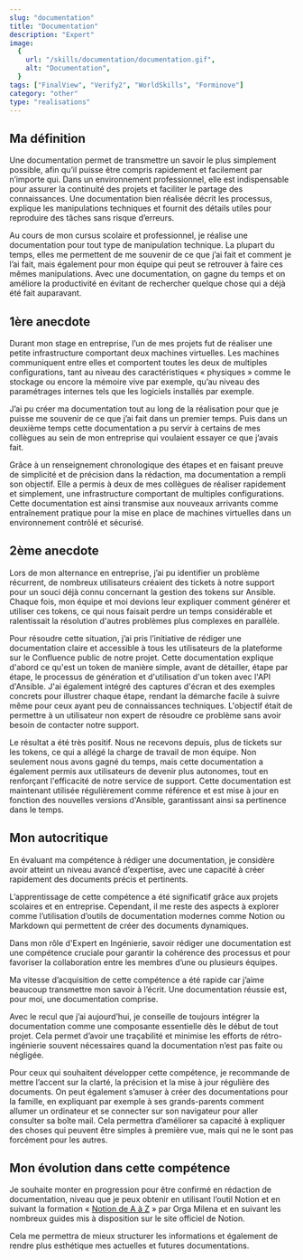 ```yaml
---
slug: "documentation"
title: "Documentation"
description: "Expert"
image:
  {
    url: "/skills/documentation/documentation.gif",
    alt: "Documentation",
  }
tags: ["FinalView", "Verify2", "WorldSkills", "Forminove"]
category: "other"
type: "realisations"
---
```

## Ma définition
Une documentation permet de transmettre un savoir le plus simplement possible, afin qu’il puisse être compris rapidement et facilement par n’importe qui. Dans un environnement professionnel, elle est indispensable pour assurer la continuité des projets et faciliter le partage des connaissances. Une documentation bien réalisée décrit les processus, explique les manipulations techniques et fournit des détails utiles pour reproduire des tâches sans risque d’erreurs.

Au cours de mon cursus scolaire et professionnel, je réalise une documentation pour tout type de manipulation technique. La plupart du temps, elles me permettent de me souvenir de ce que j’ai fait et comment je l’ai fait, mais également pour mon équipe qui peut se retrouver à faire ces mêmes manipulations. Avec une documentation, on gagne du temps et on améliore la productivité en évitant de rechercher quelque chose qui a déjà été fait auparavant.
## 1ère anecdote
Durant mon stage en entreprise, l’un de mes projets fut de réaliser une petite infrastructure comportant deux machines virtuelles. Les machines communiquent entre elles et comportent toutes les deux de multiples configurations, tant au niveau des caractéristiques « physiques » comme le stockage ou encore la mémoire vive par exemple, qu’au niveau des paramétrages internes tels que les logiciels installés par exemple.

J’ai pu créer ma documentation tout au long de la réalisation pour que je puisse me souvenir de ce que j’ai fait dans un premier temps. Puis dans un deuxième temps cette documentation a pu servir à certains de mes collègues au sein de mon entreprise qui voulaient essayer ce que j’avais fait.

Grâce à un renseignement chronologique des étapes et en faisant preuve de simplicité et de précision dans la rédaction, ma documentation a rempli son objectif. Elle a permis à deux de mes collègues de réaliser rapidement et simplement, une infrastructure comportant de multiples configurations. Cette documentation est ainsi transmise aux nouveaux arrivants comme entraînement pratique pour la mise en place de machines virtuelles dans un environnement contrôlé et sécurisé.
## 2ème anecdote
Lors de mon alternance en entreprise, j’ai pu identifier un problème récurrent, de nombreux utilisateurs créaient des tickets à notre support pour un souci déjà connu concernant la gestion des tokens sur Ansible. Chaque fois, mon équipe et moi devions leur expliquer comment générer et utiliser ces tokens, ce qui nous faisait perdre un temps considérable et ralentissait la résolution d'autres problèmes plus complexes en parallèle.

Pour résoudre cette situation, j’ai pris l’initiative de rédiger une documentation claire et accessible à tous les utilisateurs de la plateforme sur le Confluence public de notre projet. Cette documentation explique d'abord ce qu'est un token de manière simple, avant de détailler, étape par étape, le processus de génération et d'utilisation d'un token avec l'API d'Ansible. J'ai également intégré des captures d'écran et des exemples concrets pour illustrer chaque étape, rendant la démarche facile à suivre même pour ceux ayant peu de connaissances techniques. L'objectif était de permettre à un utilisateur non expert de résoudre ce problème sans avoir besoin de contacter notre support.

Le résultat a été très positif. Nous ne recevons depuis, plus de tickets sur les tokens, ce qui a allégé la charge de travail de mon équipe. Non seulement nous avons gagné du temps, mais cette documentation a également permis aux utilisateurs de devenir plus autonomes, tout en renforçant l'efficacité de notre service de support. Cette documentation est maintenant utilisée régulièrement comme référence et est mise à jour en fonction des nouvelles versions d'Ansible, garantissant ainsi sa pertinence dans le temps.
## Mon autocritique
En évaluant ma compétence à rédiger une documentation, je considère avoir atteint un niveau avancé d’expertise, avec une capacité à créer rapidement des documents précis et pertinents.

L’apprentissage de cette compétence a été significatif grâce aux projets scolaires et en entreprise. Cependant, il me reste des aspects à explorer comme l’utilisation d’outils de documentation modernes comme Notion ou Markdown qui permettent de créer des documents dynamiques.

Dans mon rôle d'Expert en Ingénierie, savoir rédiger une documentation est une compétence cruciale pour garantir la cohérence des processus et pour favoriser la collaboration entre les membres d’une ou plusieurs équipes.

Ma vitesse d’acquisition de cette compétence a été rapide car j’aime beaucoup transmettre mon savoir à l’écrit. Une documentation réussie est, pour moi, une documentation comprise.

Avec le recul que j’ai aujourd’hui, je conseille de toujours intégrer la documentation comme une composante essentielle dès le début de tout projet. Cela permet d’avoir une traçabilité et minimise les efforts de rétro-ingénierie souvent nécessaires quand la documentation n’est pas faite ou négligée. 

Pour ceux qui souhaitent développer cette compétence, je recommande de mettre l’accent sur la clarté, la précision et la mise à jour régulière des documents. On peut également s’amuser à créer des documentations pour la famille, en expliquant par exemple à ses grands-parents comment allumer un ordinateur et se connecter sur son navigateur pour aller consulter sa boîte mail. Cela permettra d’améliorer sa capacité à expliquer des choses qui peuvent être simples à première vue, mais qui ne le sont pas forcément pour les autres.
## Mon évolution dans cette compétence
Je souhaite monter en progression pour être confirmé en rédaction de documentation, niveau que je peux obtenir en utilisant l’outil Notion et en suivant la formation « [Notion de A à Z](https://orga-milena.fr/notionaz/) » par Orga Milena et en suivant les nombreux guides mis à disposition sur le site officiel de Notion.

Cela me permettra de mieux structurer les informations et également de rendre plus esthétique mes actuelles et futures documentations.
